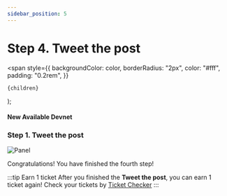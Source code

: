 ```yaml
---
sidebar_position: 5
---
```


# Step 4. Tweet the post

  <span
    style={{
      backgroundColor: color,
      borderRadius: "2px",
      color: "#fff",
      padding: "0.2rem",
    }}
  >
    {children}
  </span>
);

#### New Available <Highlight color="#25c2a0">Devnet</Highlight>

### Step 1. Tweet the post

![Panel](/img/event/promoter/tweet.png)

Congratulations! You have finished the fourth step!

:::tip Earn 1 ticket
After you finished the **Tweet the post**, you can earn 1 ticket again! Check your tickets by [Ticket Checker](/community-event/airdrop-event/check-ticket)
:::
